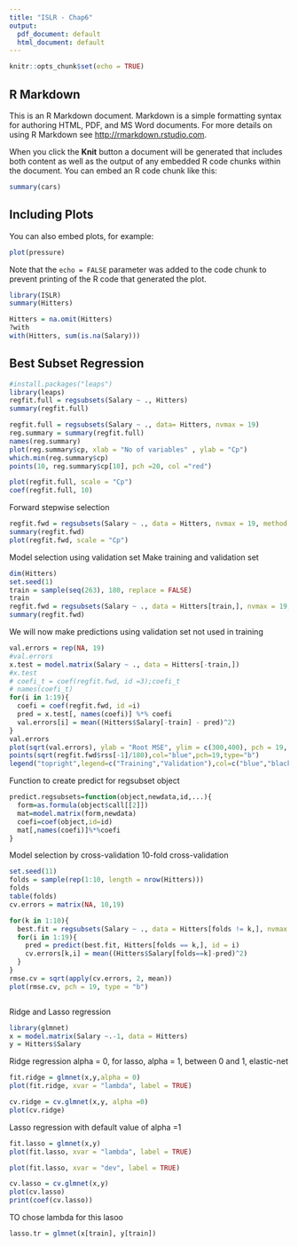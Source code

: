```yaml
---
title: "ISLR - Chap6"
output:
  pdf_document: default
  html_document: default
---
```


```r
knitr::opts_chunk$set(echo = TRUE)
```

## R Markdown

This is an R Markdown document. Markdown is a simple formatting syntax for authoring HTML, PDF, and MS Word documents. For more details on using R Markdown see <http://rmarkdown.rstudio.com>.

When you click the **Knit** button a document will be generated that includes both content as well as the output of any embedded R code chunks within the document. You can embed an R code chunk like this:

```r
summary(cars)
```

## Including Plots

You can also embed plots, for example:

```r
plot(pressure)
```

Note that the `echo = FALSE` parameter was added to the code chunk to prevent printing of the R code that generated the plot.
```r
library(ISLR)
summary(Hitters)
```
```r
Hitters = na.omit(Hitters)
?with
with(Hitters, sum(is.na(Salary)))
```

Best  Subset Regression
------------------------
```r
#install.packages("leaps")
library(leaps)
regfit.full = regsubsets(Salary ~ ., Hitters)
summary(regfit.full)
```
```r
regfit.full = regsubsets(Salary ~ ., data= Hitters, nvmax = 19)
reg.summary = summary(regfit.full)
names(reg.summary)
plot(reg.summary$cp, xlab = "No of variables" , ylab = "Cp")
which.min(reg.summary$cp)
points(10, reg.summary$cp[10], pch =20, col ="red")
```

```r
plot(regfit.full, scale = "Cp")
coef(regfit.full, 10)
```
Forward stepwise selection

```r
regfit.fwd = regsubsets(Salary ~ ., data = Hitters, nvmax = 19, method = "forward")
summary(regfit.fwd)
plot(regfit.fwd, scale = "Cp")
```

Model selection using validation set
Make training and validation set

```r
dim(Hitters)
set.seed(1)
train = sample(seq(263), 180, replace = FALSE)
train
regfit.fwd = regsubsets(Salary ~ ., data = Hitters[train,], nvmax = 19, method = "forward")
summary(regfit.fwd)
```
We will now make predictions using validation set not used in training

```r
val.errors = rep(NA, 19)
#val.errors
x.test = model.matrix(Salary ~ ., data = Hitters[-train,])
#x.test
# coefi_t = coef(regfit.fwd, id =3);coefi_t
# names(coefi_t)
for(i in 1:19){
  coefi = coef(regfit.fwd, id =i)
  pred = x.test[, names(coefi)] %*% coefi
  val.errors[i] = mean((Hitters$Salary[-train] - pred)^2)
}
val.errors
plot(sqrt(val.errors), ylab = "Root MSE", ylim = c(300,400), pch = 19, type = "b")
points(sqrt(regfit.fwd$rss[-1]/180),col="blue",pch=19,type="b")
legend("topright",legend=c("Training","Validation"),col=c("blue","black"),pch=19)
```
Function to create predict for regsubset object
```r
predict.regsubsets=function(object,newdata,id,...){
  form=as.formula(object$call[[2]])
  mat=model.matrix(form,newdata)
  coefi=coef(object,id=id)
  mat[,names(coefi)]%*%coefi
}
```

Model selection by cross-validation
10-fold cross-validation
```r
set.seed(11)
folds = sample(rep(1:10, length = nrow(Hitters)))
folds
table(folds)
cv.errors = matrix(NA, 10,19)

for(k in 1:10){
  best.fit = regsubsets(Salary ~ ., data = Hitters[folds != k,], nvmax = 19, method = "forward")
  for(i in 1:19){
    pred = predict(best.fit, Hitters[folds == k,], id = i)
    cv.errors[k,i] = mean((Hitters$Salary[folds==k]-pred)^2)
  }
}
rmse.cv = sqrt(apply(cv.errors, 2, mean))
plot(rmse.cv, pch = 19, type = "b")



```
Ridge and Lasso regression
```r
library(glmnet)
x = model.matrix(Salary ~.-1, data = Hitters)
y = Hitters$Salary

```
Ridge regression alpha = 0, for lasso, alpha = 1, between 0 and 1, elastic-net

```r
fit.ridge = glmnet(x,y,alpha = 0)
plot(fit.ridge, xvar = "lambda", label = TRUE)
```
```r
cv.ridge = cv.glmnet(x,y, alpha =0)
plot(cv.ridge)
```
Lasso regression with default value of alpha =1
```r
fit.lasso = glmnet(x,y)
plot(fit.lasso, xvar = "lambda", label = TRUE)
```
```r
plot(fit.lasso, xvar = "dev", label = TRUE)
```
```r
cv.lasso = cv.glmnet(x,y)
plot(cv.lasso)
print(coef(cv.lasso))
```
TO chose lambda for this lasoo
```r
lasso.tr = glmnet(x[train], y[train])
```

